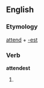 ==English==

===Etymology===
[[attend]] + [[-est]]

===Verb===
'''attendest'''

# {{archaic}} {{second-person singular of|[[attend]]}}